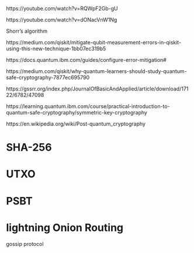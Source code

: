 https://youtube.com/watch?v=RQWpF2Gb-gU

https://youtube.com/watch?v=dONacVnW1Ng

Shorr's algorithm

https://medium.com/qiskit/mitigate-qubit-measurement-errors-in-qiskit-using-this-new-technique-1bb07ec319b5

https://docs.quantum.ibm.com/guides/configure-error-mitigation#

https://medium.com/qiskit/why-quantum-learners-should-study-quantum-safe-cryptography-7877ec695790

https://gssrr.org/index.php/JournalOfBasicAndApplied/article/download/17122/6782/47098

https://learning.quantum.ibm.com/course/practical-introduction-to-quantum-safe-cryptography/symmetric-key-cryptography

https://en.wikipedia.org/wiki/Post-quantum_cryptography

# SHA-256

# UTXO

# PSBT

# lightning Onion Routing

gossip protocol
